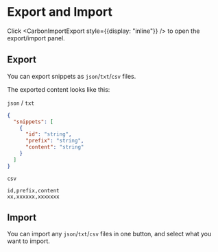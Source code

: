 
# Export and Import

Click <CarbonImportExport style={{display: "inline"}} /> to open the export/import panel.

## Export

You can export snippets as `json`/`txt`/`csv` files.

The exported content looks like this:

`json` / `txt`

```json
{
  "snippets": [
    {
      "id": "string",
      "prefix": "string",
      "content": "string"
    }
  ]
}
```

`csv`

```csv
id,prefix,content
xx,xxxxxx,xxxxxxx
```

## Import

You can import any `json`/`txt`/`csv` files in one button, and select what you want to import.

<Image s="guide-5" width={360} height={450} />
